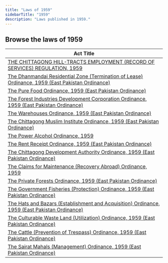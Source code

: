 ```yaml
---
title: "Laws of 1959"
sidebarTitle: "1959"
description: "Laws published in 1959."
---
```


## Browse the laws of 1959

| Act Title |
|-----------|
| [THE CHITTAGONG HILL-TRACTS EMPLOYMENT (RECORD OF SERVICES) REGULATION, 1959](/laws/act-1364) |
| [The Dhanmandai Residential Zone (Termination of Lease) Ordinance, 1959 (East Pakistan Ordinance)](/laws/act-298) |
| [The Pure Food Ordinance, 1959 (East Pakistan Ordinance)](/laws/act-297) |
| [The Forest Industries Development Corporation Ordinance, 1959 (East Pakistan Ordinance)](/laws/act-296) |
| [The Warehouses Ordinance, 1959 (East Pakistan Ordinance)](/laws/act-295) |
| [The Chittagong Muslim Institute Ordinance, 1959 (East Pakistan Ordinance)](/laws/act-294) |
| [The Power Alcohol Ordinance, 1959](/laws/act-293) |
| [The Rent Receipt Ordinance, 1959 (East Pakistan Ordinance)](/laws/act-292) |
| [The Chittagong Development Authority Ordinance, 1959 (East Pakistan Ordinance)](/laws/act-291) |
| [The Claims for Maintenance (Recovery Abroad) Ordinance, 1959](/laws/act-290) |
| [The Private Forests Ordinance, 1959 (East Pakistan Ordinance)](/laws/act-289) |
| [The Government Fisheries (Protection) Ordinance, 1959 (East Pakistan Ordinance)](/laws/act-288) |
| [The Hats and Bazars (Establishment and Acquisition) Ordinance, 1959 (East Pakistan Ordinance)](/laws/act-287) |
| [The Culturable Waste Land (Utilization) Ordinance, 1959 (East Pakistan Ordinance)](/laws/act-286) |
| [The Cattle (Prevention of Trespass) Ordinance, 1959 (East Pakistan Ordinance)](/laws/act-285) |
| [The Sairat Mahals (Management) Ordinance, 1959 (East Pakistan Ordinance)](/laws/act-284) |
